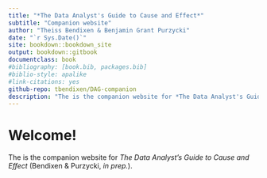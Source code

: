 --- 
title: "*The Data Analyst's Guide to Cause and Effect*"
subtitle: "Companion website"
author: "Theiss Bendixen & Benjamin Grant Purzycki"
date: "`r Sys.Date()`"
site: bookdown::bookdown_site
output: bookdown::gitbook
documentclass: book
#bibliography: [book.bib, packages.bib]
#biblio-style: apalike
#link-citations: yes
github-repo: tbendixen/DAG-companion
description: "The is the companion website for *The Data Analyst's Guide to Cause and Effect*"
---

# Welcome! {-}

The is the companion website for *The Data Analyst's Guide to Cause and Effect* (Bendixen & Purzycki, *in prep.*).
